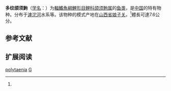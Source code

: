 {{Speciesbox
| name = 多纹颌须鮈
| status = NE
| status_system = IUCN3.1
| image = 
| genus = Gnathopogon
| species = polytaenia
| authority = {{link-en|Nichols|John Treadwell Nichols}}, 1925<ref name='id6105'>{{cite web| url =http://www.bioinfo.cn/db05/BjdwSpecies.php?action=view&id=6105| title =多纹颌须鮈| work =中国动物物种编目数据库| publisher =中国科学院微生物研究所| author =中国科学院动物研究所| accessdate =2009-04-11| deadurl =yes| archiveurl =https://web.archive.org/web/20160305102515/http://www.bioinfo.cn/db05/BjdwSpecies.php?action=view&id=6105| archivedate =2016-03-05}}</ref>
| synonyms = *''Leucogobio polytaenia''<br /><small>Nichols, 1925</small>
*''Leucogobio polytaenia polytaenia''<br /><small>Nichols, 1925</small>
}}

'''多纹颌须鮈'''（[[学名|学名]]：{{lang|la|''Gnathopogon polytaenia''}}）为[[輻鰭魚綱|輻鰭魚綱]][[鯉形目|鯉形目]][[鲤科|鲤科]][[颌须鮈属|颌须鮈属]]的[[鱼类|鱼类]]，是[[中国|中国]]的特有物种。分布于[[滹沱河|滹沱河]]水系等。该物种的模式产地在[[山西省|山西省]][[娘子关|娘子关]]。<ref name='id6105'/>體長可達7.6公分。

== 参考文献 ==
{{reflist}}

== 扩展阅读 ==
{{refbegin}}
{{wikispecies-inline|Gnathopogon polytaenia|多纹颌须鮈}}
{{refend}}
{{Taxonbar|from=Q3757025}}

[[Category:頜鬚鮈屬|polytaenia]]
[[Category:1925年描述的鱼类|G]]


{{鯉形目小作品}}